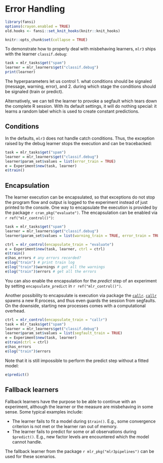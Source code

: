# Error Handling {#error-handling}

```r
library(fansi)
options(crayon.enabled = TRUE)
old.hooks <- fansi::set_knit_hooks(knitr::knit_hooks)

knitr::opts_chunk$set(collapse = TRUE)
```

To demonstrate how to properly deal with misbehaving learners, `mlr3` ships with the learner `classif.debug`:

```r
task = mlr_tasks$get("spam")
learner = mlr_learners$get("classif.debug")
print(learner)
```
The hyperparameters let us control
1. what conditions should be signaled (message, warning, error), and
2. during which stage the conditions should be signaled (train or predict).

Alternatively, we can tell the learner to provoke a segfault which tears down the complete R session.
With its default settings, it will do nothing special: it learns a random label which is used to create constant predictions.

## Conditions

In the defaults, `mlr3` does not handle catch conditions.
Thus, the exception raised by the debug learner stops the execution and can be tracebacked:

```r
task = mlr_tasks$get("spam")
learner = mlr_learners$get("classif.debug")
learner$param_set$values = list(error_train = TRUE)
e = Experiment$new(task, learner)
e$train()
```

## Encapsulation

The learner execution can be encapsulated, so that exceptions do not stop the program flow and output is logged to the experiment instead of just printed to the console.
One way to encapsulate the execution is provided by the package `r cran_pkg("evaluate")`.
The encapsulation can be enabled via `r ref("mlr_control()")`:
```r
task = mlr_tasks$get("spam")
learner = mlr_learners$get("classif.debug")
learner$param_set$values = list(warning_train = TRUE, error_train = TRUE)

ctrl = mlr_control(encapsulate_train = "evaluate")
e = Experiment$new(task, learner, ctrl = ctrl)
e$train()
e$has_errors # any errors recorded?
e$log("train") # print train log
e$log("train")$warnings # get all the warnings
e$log("train")$errors # get all the errors
```
You can also enable the encapsulation for the *predict* step of an experiment by setting `encapsulate_predict` in `r ref("mlr_control()")`.

Another possibility to encapsulate is execution via package the [`callr`](https://cran.r-project.org/package=callr).
[`callr`](https://cran.r-project.org/package=callr) spawns a new R process, and thus even guards the session from segfaults.
On the downside, starting new processes comes with a computational overhead.

```r
ctrl = mlr_control(encapsulate_train = "callr")
task = mlr_tasks$get("spam")
learner = mlr_learners$get("classif.debug")
learner$param_set$values = list(segfault_train = TRUE)
e = Experiment$new(task, learner)
e$train(ctrl = ctrl)
e$has_errors
e$log("train")$errors
```

Note that it is still impossible to perform the predict step without a fitted model:
```r
e$predict()
```


## Fallback learners

Fallback learners have the purpose to be able to continue with an experiment, although the learner or the measure are misbehaving in some sense.
Some typical examples include:

* The learner fails to fit a model during `$train()`.
  E.g., some convergence criterion is not met or the learner ran out of memory.
* The learner fails to predict for some or all observations during `$predict()`.
  E.g., new factor levels are encountered which the model cannot handle.

The fallback learner from the package `r mlr_pkg("mlr3pipelines")` can be used for these scenarios.
